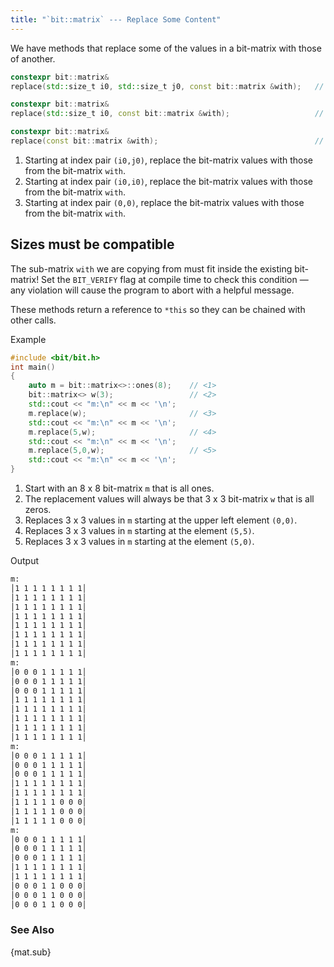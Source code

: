 ```yaml
---
title: "`bit::matrix` --- Replace Some Content"
---
```


We have methods that replace some of the values in a bit-matrix with those of another.

```cpp
constexpr bit::matrix&
replace(std::size_t i0, std::size_t j0, const bit::matrix &with);   // <1>

constexpr bit::matrix&
replace(std::size_t i0, const bit::matrix &with);                   // <2>

constexpr bit::matrix&
replace(const bit::matrix &with);                                   // <3>
```
1. Starting at index pair `(i0,j0)`, replace the bit-matrix values with those from the bit-matrix `with`.
2. Starting at index pair `(i0,i0)`, replace the bit-matrix values with those from the bit-matrix `with`.
3. Starting at index pair `(0,0)`, replace the bit-matrix values with those from the bit-matrix `with`.

::: {.callout-warning}
# Sizes must be compatible
The sub-matrix `with` we are copying from must fit inside the existing bit-matrix!
Set the `BIT_VERIFY` flag at compile time to check this condition --- any violation will cause the program to abort with a helpful message.
:::

These methods return a reference to `*this` so they can be chained with other calls.

[Example]{.bt}
```cpp
#include <bit/bit.h>
int main()
{
    auto m = bit::matrix<>::ones(8);    // <1>
    bit::matrix<> w(3);                 // <2>
    std::cout << "m:\n" << m << '\n';
    m.replace(w);                       // <3>
    std::cout << "m:\n" << m << '\n';
    m.replace(5,w);                     // <4>
    std::cout << "m:\n" << m << '\n';
    m.replace(5,0,w);                   // <5>
    std::cout << "m:\n" << m << '\n';
}
```
1. Start with an 8 x 8 bit-matrix `m` that is all ones.
2. The replacement values will always be that 3 x 3 bit-matrix `w` that is all zeros.
3. Replaces 3 x 3 values in `m` starting at the upper left element `(0,0)`.
4. Replaces 3 x 3 values in `m` starting at the element `(5,5)`.
5. Replaces 3 x 3 values in `m` starting at the element `(5,0)`.

[Output]{.bt}
```bash
m:
│1 1 1 1 1 1 1 1│
│1 1 1 1 1 1 1 1│
│1 1 1 1 1 1 1 1│
│1 1 1 1 1 1 1 1│
│1 1 1 1 1 1 1 1│
│1 1 1 1 1 1 1 1│
│1 1 1 1 1 1 1 1│
│1 1 1 1 1 1 1 1│
m:
│0 0 0 1 1 1 1 1│
│0 0 0 1 1 1 1 1│
│0 0 0 1 1 1 1 1│
│1 1 1 1 1 1 1 1│
│1 1 1 1 1 1 1 1│
│1 1 1 1 1 1 1 1│
│1 1 1 1 1 1 1 1│
│1 1 1 1 1 1 1 1│
m:
│0 0 0 1 1 1 1 1│
│0 0 0 1 1 1 1 1│
│0 0 0 1 1 1 1 1│
│1 1 1 1 1 1 1 1│
│1 1 1 1 1 1 1 1│
│1 1 1 1 1 0 0 0│
│1 1 1 1 1 0 0 0│
│1 1 1 1 1 0 0 0│
m:
│0 0 0 1 1 1 1 1│
│0 0 0 1 1 1 1 1│
│0 0 0 1 1 1 1 1│
│1 1 1 1 1 1 1 1│
│1 1 1 1 1 1 1 1│
│0 0 0 1 1 0 0 0│
│0 0 0 1 1 0 0 0│
│0 0 0 1 1 0 0 0│
```

### See Also
{mat.sub}
